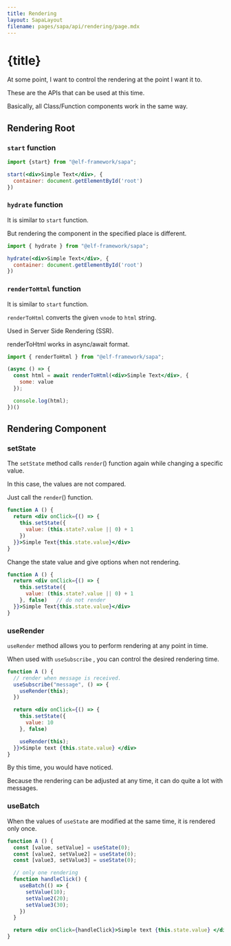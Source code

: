 ```yaml
---
title: Rendering
layout: SapaLayout
filename: pages/sapa/api/rendering/page.mdx
---
```



# {title}

At some point, I want to control the rendering at the point I want it to.

These are the APIs that can be used at this time.

Basically, all Class/Function components work in the same way.


## Rendering Root

### `start` function 

```jsx {3}
import {start} from "@elf-framework/sapa";

start(<div>Simple Text</div>, {
  container: document.getElementById('root')
})
```

### `hydrate` function 

It is similar to `start` function.

But rendering the component in the specified place is different.

```jsx {3}
import { hydrate } from "@elf-framework/sapa";

hydrate(<div>Simple Text</div>, {
  container: document.getElementById('root')
})

```

### `renderToHtml` function 

It is similar to `start` function.

``renderToHtml`` converts the given `vnode` to `html` string.

Used in Server Side Rendering (SSR).

renderToHtml works in async/await format.

```jsx {4}
import { renderToHtml } from "@elf-framework/sapa";

(async () => {
  const html = await renderToHtml(<div>Simple Text</div>, {
    some: value
  });

  console.log(html);
})()

```




## Rendering Component

### setState 

The `setState` method calls `render`() function again while changing a specific value.

In this case, the values ​​are not compared.

Just call the `render`() function.

```jsx {3-5}
function A () {
  return <div onClick={() => {
    this.setState({
      value: (this.state?.value || 0) + 1
    })
  }}>Simple Text{this.state.value}</div>
}
```

Change the state value and give options when not rendering.

```jsx {5}
function A () {
  return <div onClick={() => {
    this.setState({
      value: (this.state?.value || 0) + 1
    }, false)   // do not render
  }}>Simple Text{this.state.value}</div>
}
```

### useRender 

`useRender` method allows you to perform rendering at any point in time.

When used with `useSubscribe` , you can control the desired rendering time.

```jsx {4, 10, 13}
function A () {
  // render when message is received.
  useSubscribe("message", () => {
    useRender(this);
  })

  return <div onClick={() => {
    this.setState({
      value: 10
    }, false)

    useRender(this);
  }}>Simple text {this.state.value} </div>
}

```

By this time, you would have noticed.

Because the rendering can be adjusted at any time, it can do quite a lot with messages.

### useBatch

When the values ​​of `useState` are modified at the same time, it is rendered only once.

```jsx
function A () {
  const [value, setValue] = useState(0);
  const [value2, setValue2] = useState(0);
  const [value3, setValue3] = useState(0);

  // only one rendering
  function handleClick() {
    useBatch(() => {
      setValue(10);
      setValue2(20);
      setValue3(30);
    })
  }

  return <div onClick={handleClick}>Simple text {this.state.value} </div>
}
````
